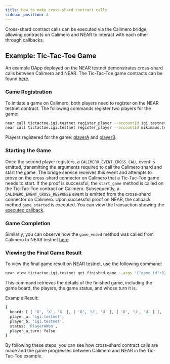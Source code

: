 ```yaml
---
title: How to make cross-shard contract calls
sidebar_position: 4
---
```


Cross-shard contract calls can be executed via the Calimero bridge, allowing contracts on Calimero and NEAR to interact with each other through callbacks.

## Example: Tic-Tac-Toe Game

An example DApp deployed on the NEAR testnet demonstrates cross-shard calls between Calimero and NEAR. The Tic-Tac-Toe game contracts can be found [here](https://github.com/calimero-is-near/calimero-examples/tree/master/tic-tac-toe/contracts).

### Game Registration

To initiate a game on Calimero, both players need to register on the NEAR testnet contract. The following commands register two players for the game:

```bash
near call tictactoe.igi.testnet register_player --accountId igi.testnet
near call tictactoe.igi.testnet register_player --accountId mikimaus.testnet
```

Players registered for the game: [playerA](https://explorer.testnet.near.org/transactions/7TscAyfni781qz2vgpeKXTR2Bc8JRXaeftjK1SHJHMNc) and [playerB](https://explorer.testnet.near.org/transactions/8Ex1pojKw8fp5Y8X85gy5fTX9VyWrC4VUHCTvNR1kArT).

### Starting the Game

Once the second player registers, a `CALIMERO_EVENT_CROSS_CALL` event is emitted, transmitting the arguments required to call the Calimero shard and start the game. The bridge service receives this event and attempts to prove on the cross-shard connector on Calimero that a Tic-Tac-Toe game needs to start. If the proof is successful, the `start_game` method is called on the Tic-Tac-Toe contract on Calimero. Subsequently, a `CALIMERO_EVENT_CROSS_RESPONSE` event is emitted from the cross-shard connector on Calimero. Upon successful proof on NEAR, the callback method `game_started` is executed. You can view the transaction showing the [executed callback](https://explorer.testnet.near.org/transactions/DWyCptftairNMtryiikSkWRVadeqSRN8CEgC1eEAZahL).

### Game Completion

Similarly, you can observe how the `game_ended` method was called from Calimero to NEAR testnet [here](https://explorer.testnet.near.org/transactions/FkE4dEHzbJ5tZKdrYC3QYbpWf5dGVgsqbqVwb12wUp1z).

### Viewing the Final Game Result

To view the final game result on NEAR testnet, use the following command:

```bash
near view tictactoe.igi.testnet get_finished_game --args '{"game_id":0}'
```

This command retrieves the details of the finished game, including the game board, the players, the game status, and whose turn it is.

Example Result:
```bash
{
  board: [ [ 'O', 'X', 'X' ], [ 'O', 'U', 'U' ], [ 'O', 'U', 'U' ] ],
  player_a: 'igi.testnet',
  player_b: 'igi.testnet',
  status: 'PlayerAWon',
  player_a_turn: false
}
```

By following these steps, you can see how cross-shard contract calls are made and the game progresses between Calimero and NEAR in the Tic-Tac-Toe example.
